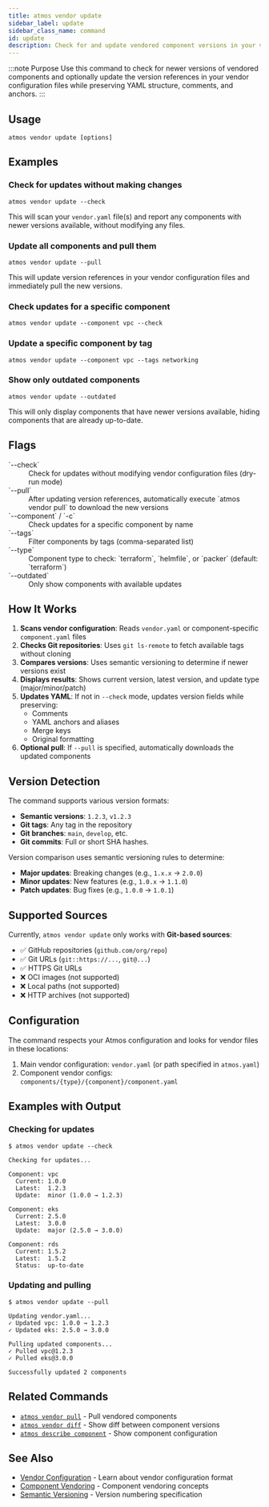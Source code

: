 ```yaml
---
title: atmos vendor update
sidebar_label: update
sidebar_class_name: command
id: update
description: Check for and update vendored component versions in your vendor configuration files
---
```



:::note Purpose
Use this command to check for newer versions of vendored components and optionally update the version references in your vendor configuration files while preserving YAML structure, comments, and anchors.
:::

<Screengrab title="atmos vendor update --help" slug="atmos-vendor-update--help" />

## Usage

```shell
atmos vendor update [options]
```

## Examples

### Check for updates without making changes

```shell
atmos vendor update --check
```

This will scan your `vendor.yaml` file(s) and report any components with newer versions available, without modifying any files.

### Update all components and pull them

```shell
atmos vendor update --pull
```

This will update version references in your vendor configuration files and immediately pull the new versions.

### Check updates for a specific component

```shell
atmos vendor update --component vpc --check
```

### Update a specific component by tag

```shell
atmos vendor update --component vpc --tags networking
```

### Show only outdated components

```shell
atmos vendor update --outdated
```

This will only display components that have newer versions available, hiding components that are already up-to-date.

## Flags

<dl>
  <dt>`--check`</dt>
  <dd>Check for updates without modifying vendor configuration files (dry-run mode)</dd>

  <dt>`--pull`</dt>
  <dd>After updating version references, automatically execute `atmos vendor pull` to download the new versions</dd>

  <dt>`--component` / `-c`</dt>
  <dd>Check updates for a specific component by name</dd>

  <dt>`--tags`</dt>
  <dd>Filter components by tags (comma-separated list)</dd>

  <dt>`--type`</dt>
  <dd>Component type to check: `terraform`, `helmfile`, or `packer` (default: `terraform`)</dd>

  <dt>`--outdated`</dt>
  <dd>Only show components with available updates</dd>
</dl>

## How It Works

1. **Scans vendor configuration**: Reads `vendor.yaml` or component-specific `component.yaml` files
2. **Checks Git repositories**: Uses `git ls-remote` to fetch available tags without cloning
3. **Compares versions**: Uses semantic versioning to determine if newer versions exist
4. **Displays results**: Shows current version, latest version, and update type (major/minor/patch)
5. **Updates YAML**: If not in `--check` mode, updates version fields while preserving:
   - Comments
   - YAML anchors and aliases
   - Merge keys
   - Original formatting
6. **Optional pull**: If `--pull` is specified, automatically downloads the updated components

## Version Detection

The command supports various version formats:

- **Semantic versions**: `1.2.3`, `v1.2.3`
- **Git tags**: Any tag in the repository
- **Git branches**: `main`, `develop`, etc.
- **Git commits**: Full or short SHA hashes.

Version comparison uses semantic versioning rules to determine:
- **Major updates**: Breaking changes (e.g., `1.x.x` → `2.0.0`)
- **Minor updates**: New features (e.g., `1.0.x` → `1.1.0`)
- **Patch updates**: Bug fixes (e.g., `1.0.0` → `1.0.1`)

## Supported Sources

Currently, `atmos vendor update` only works with **Git-based sources**:

- ✅ GitHub repositories (`github.com/org/repo`)
- ✅ Git URLs (`git::https://...`, `git@...`)
- ✅ HTTPS Git URLs
- ❌ OCI images (not supported)
- ❌ Local paths (not supported)
- ❌ HTTP archives (not supported)

## Configuration

The command respects your Atmos configuration and looks for vendor files in these locations:

1. Main vendor configuration: `vendor.yaml` (or path specified in `atmos.yaml`)
2. Component vendor configs: `components/{type}/{component}/component.yaml`

## Examples with Output

### Checking for updates

```shell
$ atmos vendor update --check

Checking for updates...

Component: vpc
  Current: 1.0.0
  Latest:  1.2.3
  Update:  minor (1.0.0 → 1.2.3)

Component: eks
  Current: 2.5.0
  Latest:  3.0.0
  Update:  major (2.5.0 → 3.0.0)

Component: rds
  Current: 1.5.2
  Latest:  1.5.2
  Status:  up-to-date
```

### Updating and pulling

```shell
$ atmos vendor update --pull

Updating vendor.yaml...
✓ Updated vpc: 1.0.0 → 1.2.3
✓ Updated eks: 2.5.0 → 3.0.0

Pulling updated components...
✓ Pulled vpc@1.2.3
✓ Pulled eks@3.0.0

Successfully updated 2 components
```

## Related Commands

- [`atmos vendor pull`](/cli/commands/vendor/pull) - Pull vendored components
- [`atmos vendor diff`](/cli/commands/vendor/diff) - Show diff between component versions
- [`atmos describe component`](/cli/commands/describe/component) - Show component configuration

## See Also

- [Vendor Configuration](/core-concepts/vendor) - Learn about vendor configuration format
- [Component Vendoring](/core-concepts/vendor) - Component vendoring concepts
- [Semantic Versioning](https://semver.org/) - Version numbering specification
